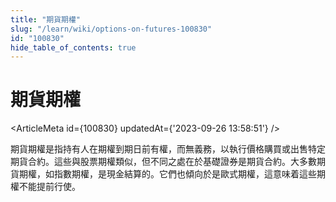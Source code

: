 ```yaml
---
title: "期貨期權"
slug: "/learn/wiki/options-on-futures-100830"
id: "100830"
hide_table_of_contents: true
---
```



# 期貨期權

<ArticleMeta id={100830} updatedAt={'2023-09-26 13:58:51'} />
<div className='border-solid border-b border-t-0 my-4 border-[var(--ifm-color-gray-300)]' />

期貨期權是指持有人在期權到期日前有權，而無義務，以執行價格購買或出售特定期貨合約。這些與股票期權類似，但不同之處在於基礎證券是期貨合約。大多數期貨期權，如指數期權，是現金結算的。它們也傾向於是歐式期權，這意味着這些期權不能提前行使。
